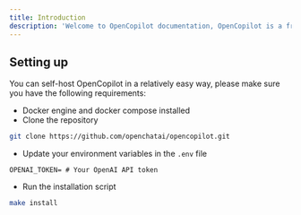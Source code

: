 ```yaml
---
title: Introduction
description: 'Welcome to OpenCopilot documentation, OpenCopilot is a free and open source AI copilot for your SaaS product'
---
```


## Setting up

You can self-host OpenCopilot in a relatively easy way, please make sure you have the following requirements:

- Docker engine and docker compose installed
- Clone the repository
```bash
git clone https://github.com/openchatai/opencopilot.git
```
- Update your environment variables in the `.env` file
```dotenv
OPENAI_TOKEN= # Your OpenAI API token
```
- Run the installation script
```bash
make install
```

[//]: # ()
[//]: # (## Make it yours)

[//]: # ()
[//]: # (Update your docs to your brand and add valuable content for the best user conversion.)

[//]: # ()
[//]: # (<CardGroup cols={2}>)

[//]: # (  <Card)

[//]: # (    title="Authentication")

[//]: # (    icon="palette")

[//]: # (    href="https://mintlify.com/docs/settings/global")

[//]: # (  >)

[//]: # (    Learn how to authenticate your users when the copilot is calling your APIs.)

[//]: # (  </Card>)

[//]: # (  <Card)

[//]: # (    title="Local Development")

[//]: # (    icon="code")

[//]: # (    href="https://mintlify.com/docs/api-playground/openapi")

[//]: # (  >)

[//]: # (    Overview on the project structure and how to run it locally.)

[//]: # (  </Card>)

[//]: # (  <Card)

[//]: # (    title="Recommendations")

[//]: # (    icon="screwdriver-wrench")

[//]: # (    href="https://mintlify.com/docs/components/accordion")

[//]: # (  >)

[//]: # (    Learn how to get the most out of your copilot.)

[//]: # (  </Card>)

[//]: # (  <Card)

[//]: # (    title="Roadmap")

[//]: # (    icon="stars")

[//]: # (    href="https://mintlify.com/showcase")

[//]: # (  >)

[//]: # (    See what's coming next.)

[//]: # (  </Card>)

[//]: # (</CardGroup>)

